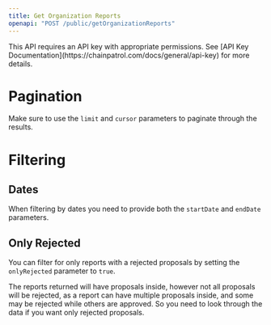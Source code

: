 ```yaml
---
title: Get Organization Reports
openapi: "POST /public/getOrganizationReports"
---
```


<Warning>
  This API requires an API key with appropriate permissions. See [API Key
  Documentation](https://chainpatrol.com/docs/general/api-key) for more details.
</Warning>

# Pagination

Make sure to use the `limit` and `cursor` parameters to paginate through the results.

# Filtering

## Dates

When filtering by dates you need to provide both the `startDate` and `endDate` parameters.

## Only Rejected

You can filter for only reports with a rejected proposals by setting the `onlyRejected` parameter to `true`.

The reports returned will have proposals inside, however not all proposals will be rejected, as a report can have multiple proposals inside, and some may be rejected while others are approved. So you need to look through the data if you want only rejected proposals.
